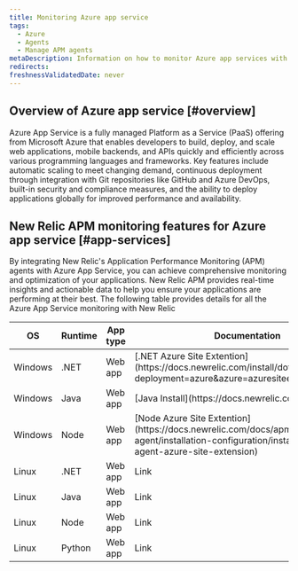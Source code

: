 ```yaml
---
title: Monitoring Azure app service
tags:
  - Azure
  - Agents
  - Manage APM agents
metaDescription: Information on how to monitor Azure app services with New Relic agents.
redirects:
freshnessValidatedDate: never
---
```


## Overview of Azure app service [#overview]

Azure App Service is a fully managed Platform as a Service (PaaS) offering from Microsoft Azure that enables developers to build, deploy, and scale web applications, mobile backends, and APIs quickly and efficiently across various programming languages and frameworks. Key features include automatic scaling to meet changing demand, continuous deployment through integration with Git repositories like GitHub and Azure DevOps, built-in security and compliance measures, and the ability to deploy applications globally for improved performance and availability.

## New Relic APM monitoring features for Azure app service [#app-services] 

By integrating New Relic's Application Performance Monitoring (APM) agents with Azure App Service, you can achieve comprehensive monitoring and optimization of your applications. New Relic APM provides real-time insights and actionable data to help you ensure your applications are performing at their best. The following table provides details for all the Azure App Service monitoring with New Relic

<table>
    <thead>
        <tr>
            <th>
                OS
            </th>
            <th>
                Runtime
            </th>
            <th>
                App type
            </th>
            <th>
                Documentation
            </th>
        </tr>
    </thead>
    <tbody>
        <tr>
            <td>
                Windows
            </td>
            <td>
                .NET
            </td>
            <td>
                Web app
            </td>
            <td>
                [.NET Azure Site Extention](https://docs.newrelic.com/install/dotnet/?deployment=azure&azure=azuresiteextension)
            </td>
        </tr>
        <tr>
            <td>
                Windows
            </td>
            <td>
                Java
            </td>
            <td>
                Web app
            </td>
            <td>
                [Java Install](https://docs.newrelic.com/install/java/)
            </td>
        </tr>
        <tr>
            <td>
                Windows
            </td>
            <td>
                Node
            </td>
            <td>
                Web app
            </td>
            <td>
                [Node Azure Site Extention](https://docs.newrelic.com/docs/apm/agents/nodejs-agent/installation-configuration/install-nodejs-agent-azure-site-extension)
            </td>
        </tr>
        <tr>
            <td>
                Linux
            </td>
            <td>
                .NET
            </td>
            <td>
                Web app
            </td>
            <td>
                Link
            </td>
        </tr>
        <tr>
            <td>
                Linux
            </td>
            <td>
                Java
            </td>
            <td>
                Web app
            </td>
            <td>
                Link
            </td>
        </tr>
        <tr>
            <td>
                Linux
            </td>
            <td>
                Node
            </td>
            <td>
                Web app
            </td>
            <td>
                Link
            </td>
        </tr>
        <tr>
            <td>
                Linux
            </td>
            <td>
                Python
            </td>
            <td>
                Web app
            </td>
            <td>
                Link
            </td>
        </tr>
    </tbody>
</table>

